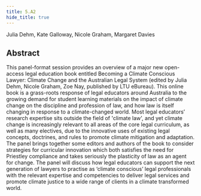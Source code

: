 ```yaml
---
title: 5.A2
hide_title: true
---
```


<AbstractHeader sKey='id5_A2'>
Julia Dehm, Kate Galloway, Nicole Graham, Margaret Davies
</AbstractHeader>

## Abstract
This panel-format session provides an overview of a major new open-
access legal education book entitled Becoming a Climate Conscious Lawyer:
Climate Change and the Australian Legal System (edited by Julia Dehm, Nicole
Graham, Zoe Nay, published by LTU eBureau). This online book is a grass-roots
response of legal educators around Australia to the growing demand for student
learning materials on the impact of climate change on the discipline and profession
of law, and how law is itself changing in response to a climate-changed world. Most
legal educators’ research expertise sits outside the field of &#39;climate law&#39;, and yet
climate change is increasingly relevant to all areas of the core legal curriculum, as
well as many electives, due to the innovative uses of existing legal concepts,
doctrines, and rules to promote climate mitigation and adaptation. The panel brings
together some editors and authors of the book to consider strategies for curricular
innovation which both satisfies the need for Priestley compliance and takes seriously
the plasticity of law as an agent for change. The panel will discuss how legal
educators can support the next generation of lawyers to practise as ‘climate
conscious’ legal professionals with the relevant expertise and competencies to
deliver legal services and promote climate justice to a wide range of clients in a
climate transformed world.
